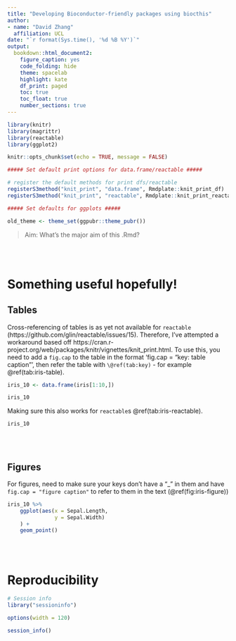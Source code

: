 ```yaml
---
title: "Developing Bioconductor-friendly packages using biocthis"
author: 
- name: "David Zhang"
  affiliation: UCL
date: "`r format(Sys.time(), '%d %B %Y')`"
output: 
  bookdown::html_document2:
    figure_caption: yes
    code_folding: hide
    theme: spacelab
    highlight: kate
    df_print: paged
    toc: true
    toc_float: true
    number_sections: true
---
```


```r

library(knitr)
library(magrittr)
library(reactable)
library(ggplot2)

knitr::opts_chunk$set(echo = TRUE, message = FALSE)

##### Set default print options for data.frame/reactable #####

# register the default methods for print dfs/reactable
registerS3method("knit_print", "data.frame", Rmdplate::knit_print_df)
registerS3method("knit_print", "reactable", Rmdplate::knit_print_reactable)

##### Set defaults for ggplots #####

old_theme <- theme_set(ggpubr::theme_pubr())

```

> Aim: What's the major aim of this .Rmd?

<br><br>

# Something useful hopefully! {.tabset}

## Tables 

Cross-referencing of tables is as yet not available for `reactable` (https://github.com/glin/reactable/issues/15). Therefore, I've attempted a workaround based off https://cran.r-project.org/web/packages/knitr/vignettes/knit_print.html. To use this, you need to add a `fig.cap` to the table in the format 'fig.cap = "key: table caption"', then refer the table with `\@ref(tab:key)` - for example \@ref(tab:iris-table).

```r
iris_10 <- data.frame(iris[1:10,]) 

iris_10
```

Making sure this also works for `reactable`s \@ref(tab:iris-reactable). 

```r

iris_10

```


<br><br>

## Figures

For figures, need to make sure your keys don't have a "_" in them and have `fig.cap = "figure caption"` to refer to them in the text (\@ref(fig:iris-figure))

```r
iris_10 %>% 
    ggplot(aes(x = Sepal.Length,
               y = Sepal.Width)
    ) +
    geom_point()
```

<br><br>

# Reproducibility

```r

# Session info
library("sessioninfo")

options(width = 120)

session_info()
```
